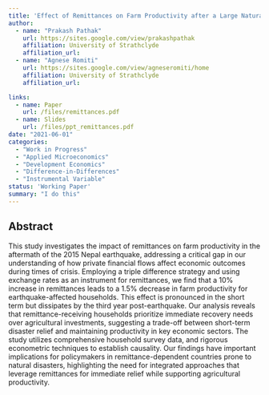 ```yaml
---
title: 'Effect of Remittances on Farm Productivity after a Large Natural Disaster'
author:
  - name: "Prakash Pathak"
    url: https://sites.google.com/view/prakashpathak
    affiliation: University of Strathclyde
    affiliation_url: 
  - name: "Agnese Romiti"
    url: https://sites.google.com/view/agneseromiti/home
    affiliation: University of Strathclyde
    affiliation_url: 

links:
  - name: Paper
    url: /files/remittances.pdf
  - name: Slides
    url: /files/ppt_remittances.pdf
date: "2021-06-01"
categories:
  - "Work in Progress"
  - "Applied Microeconomics"
  - "Development Economics"
  - "Difference-in-Differences"
  - "Instrumental Variable"
status: 'Working Paper'
summary: "I do this"
---
```


## Abstract

This study investigates the impact of remittances on farm productivity in the aftermath of the 2015 Nepal 
earthquake, addressing a critical gap in our understanding of how private financial flows affect economic outcomes
     during times of crisis. Employing a triple difference strategy and using exchange rates as an instrument for 
     remittances, we find that a 10\% increase in remittances leads to a 1.5\% decrease in farm productivity 
     for earthquake-affected households. This effect is pronounced in the short term but dissipates by the third 
     year post-earthquake. Our analysis reveals that remittance-receiving households prioritize immediate recovery 
     needs over agricultural investments, suggesting a trade-off between short-term disaster relief and maintaining 
     productivity in key economic sectors. The study utilizes comprehensive household survey data, and rigorous 
     econometric techniques to establish causality. Our findings 
     have important implications for policymakers in remittance-dependent countries prone to natural disasters, 
     highlighting the need for integrated approaches that leverage remittances for immediate relief while supporting
      agricultural productivity.




